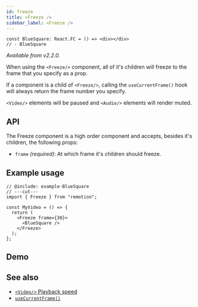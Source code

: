 ```yaml
---
id: freeze
title: <Freeze />
sidebar_label: <Freeze />
---
```



```twoslash include example
const BlueSquare: React.FC = () => <div></div>
// - BlueSquare
```

_Available from v2.2.0._

When using the `<Freeze/>` component, all of it's children will freeze to the frame that you specify as a prop.

If a component is a child of `<Freeze/>`, calling the `useCurrentFrame()` hook will always return the frame number you specify.

`<Video/>` elements will be paused and `<Audio/>` elements will render muted.

## API

The Freeze component is a high order component and accepts, besides it's children, the following props:

- `frame` _(required)_: At which frame it's children should freeze.

## Example usage

```tsx twoslash
// @include: example-BlueSquare
// ---cut---
import { Freeze } from "remotion";

const MyVideo = () => {
  return (
    <Freeze frame={30}>
      <BlueSquare />
    </Freeze>
  );
};
```

## Demo

<FreezeExample />

## See also

- [`<Video/>` Playback speed](/docs/video#controlling-playback-speed)
- [`useCurrentFrame()`](/docs/use-current-frame)
